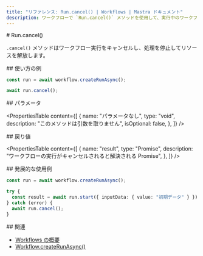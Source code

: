 ```yaml
---
title: "リファレンス: Run.cancel() | Workflows | Mastra ドキュメント"
description: ワークフローで `Run.cancel()` メソッドを使用して、実行中のワークフローをキャンセルする方法のドキュメントです。
---
```


<div id="runcancel">
  # Run.cancel()
</div>

`.cancel()` メソッドはワークフロー実行をキャンセルし、処理を停止してリソースを解放します。

<div id="usage-example">
  ## 使い方の例
</div>

```typescript showLineNumbers copy
const run = await workflow.createRunAsync();

await run.cancel();
```


<div id="parameters">
  ## パラメータ
</div>

<PropertiesTable
  content={[
    {
      name: "パラメータなし",
      type: "void",
      description: "このメソッドは引数を取りません",
      isOptional: false,
    },
  ]}
/>

<div id="returns">
  ## 戻り値
</div>

<PropertiesTable
  content={[
    {
      name: "result",
      type: "Promise<void>",
      description:
        "ワークフローの実行がキャンセルされると解決される Promise",
    },
  ]}
/>

<div id="extended-usage-example">
  ## 発展的な使用例
</div>

```typescript showLineNumbers copy
const run = await workflow.createRunAsync();

try {
  const result = await run.start({ inputData: { value: "初期データ" } });
} catch (error) {
  await run.cancel();
}
```


<div id="related">
  ## 関連
</div>

- [Workflows の概要](/docs/workflows/overview#running-workflows)
- [Workflow.createRunAsync()](../workflow-methods/create-run)